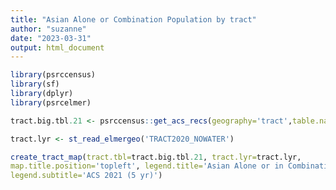 ```yaml
---
title: "Asian Alone or Combination Population by tract"
author: "suzanne"
date: "2023-03-31"
output: html_document
---
```


```r
library(psrccensus)
library(sf)
library(dplyr)
library(psrcelmer)
```



```r
tract.big.tbl.21 <- psrccensus::get_acs_recs(geography='tract',table.names=c('B02011'),years=c(2021))
```

```r

tract.lyr <- st_read_elmergeo('TRACT2020_NOWATER')
```


```r

create_tract_map(tract.tbl=tract.big.tbl.21, tract.lyr=tract.lyr,
map.title.position='topleft', legend.title='Asian Alone or in Combination Population',
legend.subtitle='ACS 2021 (5 yr)')

```

